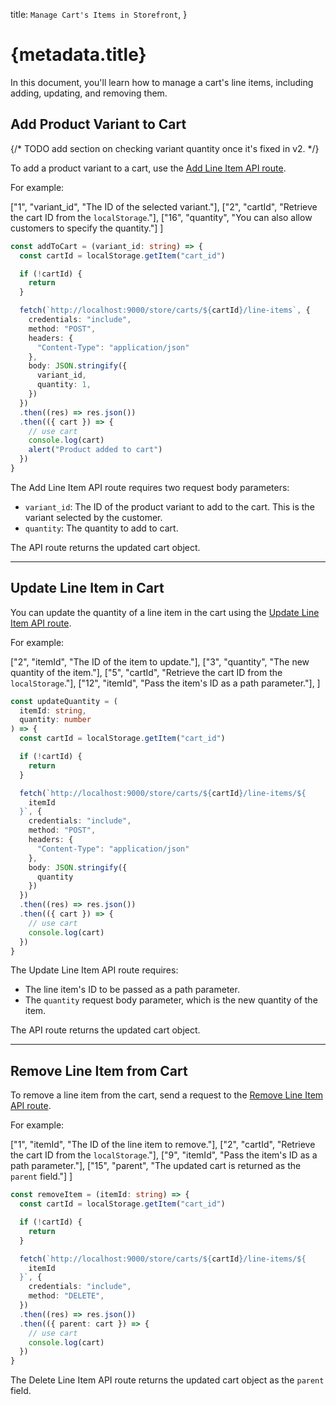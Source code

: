
  title: `Manage Cart's Items in Storefront`,
}

# {metadata.title}

In this document, you'll learn how to manage a cart's line items, including adding, updating, and removing them.

## Add Product Variant to Cart

{/* TODO add section on checking variant quantity once it's fixed in v2. */}

To add a product variant to a cart, use the [Add Line Item API route](!api!/store#carts_postcartsidlineitems).

For example:

  ["1", "variant_id", "The ID of the selected variant."],
  ["2", "cartId", "Retrieve the cart ID from the `localStorage`."],
  ["16", "quantity", "You can also allow customers to specify the quantity."]
]

```ts highlights={addHighlights}
const addToCart = (variant_id: string) => {
  const cartId = localStorage.getItem("cart_id")

  if (!cartId) {
    return
  }

  fetch(`http://localhost:9000/store/carts/${cartId}/line-items`, {
    credentials: "include",
    method: "POST",
    headers: {
      "Content-Type": "application/json"
    },
    body: JSON.stringify({
      variant_id,
      quantity: 1,
    })
  })
  .then((res) => res.json())
  .then(({ cart }) => {
    // use cart
    console.log(cart)
    alert("Product added to cart")
  })
}
```

The Add Line Item API route requires two request body parameters:

- `variant_id`: The ID of the product variant to add to the cart. This is the variant selected by the customer.
- `quantity`: The quantity to add to cart.

The API route returns the updated cart object.

---

## Update Line Item in Cart

You can update the quantity of a line item in the cart using the [Update Line Item API route](!api!/store#carts_postcartsidlineitemsline_id).

For example:

  ["2", "itemId", "The ID of the item to update."],
  ["3", "quantity", "The new quantity of the item."],
  ["5", "cartId", "Retrieve the cart ID from the `localStorage`."],
  ["12", "itemId", "Pass the item's ID as a path parameter."],
]

```ts highlights={updateHighlights}
const updateQuantity = (
  itemId: string,
  quantity: number
) => {
  const cartId = localStorage.getItem("cart_id")

  if (!cartId) {
    return
  }

  fetch(`http://localhost:9000/store/carts/${cartId}/line-items/${
    itemId
  }`, {
    credentials: "include",
    method: "POST",
    headers: {
      "Content-Type": "application/json"
    },
    body: JSON.stringify({
      quantity
    })
  })
  .then((res) => res.json())
  .then(({ cart }) => {
    // use cart
    console.log(cart)
  })
}
```

The Update Line Item API route requires:

- The line item's ID to be passed as a path parameter.
- The `quantity` request body parameter, which is the new quantity of the item.

The API route returns the updated cart object.

---

## Remove Line Item from Cart

To remove a line item from the cart, send a request to the [Remove Line Item API route](!api!/store#carts_deletecartsidlineitemsline_id).

For example:

  ["1", "itemId", "The ID of the line item to remove."],
  ["2", "cartId", "Retrieve the cart ID from the `localStorage`."],
  ["9", "itemId", "Pass the item's ID as a path parameter."],
  ["15", "parent", "The updated cart is returned as the `parent` field."]
]

```ts highlights={deleteHighlights}
const removeItem = (itemId: string) => {
  const cartId = localStorage.getItem("cart_id")

  if (!cartId) {
    return
  }

  fetch(`http://localhost:9000/store/carts/${cartId}/line-items/${
    itemId
  }`, {
    credentials: "include",
    method: "DELETE",
  })
  .then((res) => res.json())
  .then(({ parent: cart }) => {
    // use cart
    console.log(cart)
  })
}
```

The Delete Line Item API route returns the updated cart object as the `parent` field.
